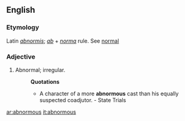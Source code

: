 ==English==

===Etymology===
Latin ''[[abnormis]]''; ''[[ab]]'' + ''[[norma]]'' rule. See [[normal]]
===Adjective===
{{en-adj}}

#Abnormal; irregular.
#:'''Quotations'''
#:*A character of a more '''abnormous''' cast than his equally suspected coadjutor. - State Trials

[[ar:abnormous]]
[[it:abnormous]]
